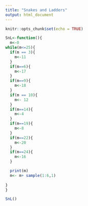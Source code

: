 ```yaml
---
title: "Snakes and Ladders"
output: html_document
---
```


```r
knitr::opts_chunk$set(echo = TRUE)
```


```r
SnL<-function(){
  m<-0
while(m<=25){
  if(m == 3){
    m<-11
  }
  if(m==6){
    m<-17
  }
  if(m==9){
    m<-18
  }
  if(m == 10){
    m<- 12
  }
  if(m==14){
    m<-4
  }
  if(m==19){
    m<-8
  }
  if(m==22){
    m<-20
  }
  if(m==24){
    m<-16
  }

  print(m)
  m<- m+ sample(1:6,1)
  
}
}

SnL()
```

